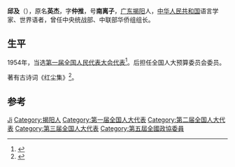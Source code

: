 '''邱及'''（{{bd|1910年|12月10日|1984年|8月29日}}），原名'''英杰'''，字'''仲推'''，号'''南离子'''，[[广东|广东]][[揭阳|揭阳]]人，[[中华人民共和国|中华人民共和国]]语言学家、世界语者，曾任中央统战部、中联部华侨组组长。

== 生平 ==
1954年，当选[[第一届全国人民代表大会代表名单|第一届全国人民代表大会代表]]<ref>{{cite book|author=全国人民代表大会常务委员会办公厅|title=中华人民共和国第一届全国人民代表大会代表名单|year=1955年|publisher=全国人民代表大会常务委员会办公厅|url=http://book.ucdrs.superlib.net/views/specific/2929/bookDetail.jsp?dxNumber=000005772167&d=546843D0AE2464CD1C95896344A85614&fenlei=04070402|access-date=2015-01-28|archive-date=2019-01-24|archive-url=https://web.archive.org/web/20190124105450/http://book.ucdrs.superlib.net/views/specific/2929/bookDetail.jsp?dxNumber=000005772167&d=546843D0AE2464CD1C95896344A85614&fenlei=04070402|dead-url=no}}</ref>。后担任全国人大预算委员会委员。

著有古诗词《红尘集》<ref>{{cite news|author=董树人|title=邱及：北语人宝贵的精神财富|url=http://news.blcu.edu.cn/byrw/390439.shtml|accessdate=2015-01-28|newspaper=北语|deadurl=yes|archiveurl=https://web.archive.org/web/20160304104608/http://news.blcu.edu.cn/byrw/390439.shtml|archivedate=2016-03-04}}</ref>。

== 参考 ==
{{reflist}}

{{中华全国归国华侨联合会第二届委员会}}

{{Authority control}}
{{DEFAULTSORT:Qiu邱}}
[[Category:邱姓|Ji]]
[[Category:揭阳人|Category:揭阳人]]
[[Category:第一届全国人大代表|Category:第一届全国人大代表]]
[[Category:第二届全国人大代表|Category:第二届全国人大代表]]
[[Category:第三届全国人大代表|Category:第三届全国人大代表]]
[[Category:第五屆全國政協委員|Category:第五屆全國政協委員]]